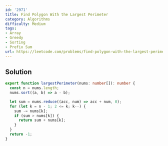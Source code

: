 ```yaml
---
id: '2971'
title: Find Polygon With the Largest Perimeter
category: Algorithms
difficulty: Medium
tags:
- Array
- Greedy
- Sorting
- Prefix Sum
url: https://leetcode.com/problems/find-polygon-with-the-largest-perimeter
---
```


## Solution

```typescript filename="solution.ts" copy
export function largestPerimeter(nums: number[]): number {
  const n = nums.length;
  nums.sort((a, b) => a - b);

  let sum = nums.reduce((acc, num) => acc + num, 0);
  for (let k = n - 1; 2 <= k; k--) {
    sum -= nums[k];
    if (sum > nums[k]) {
      return sum + nums[k];
    }
  }
  return -1;
}
```

